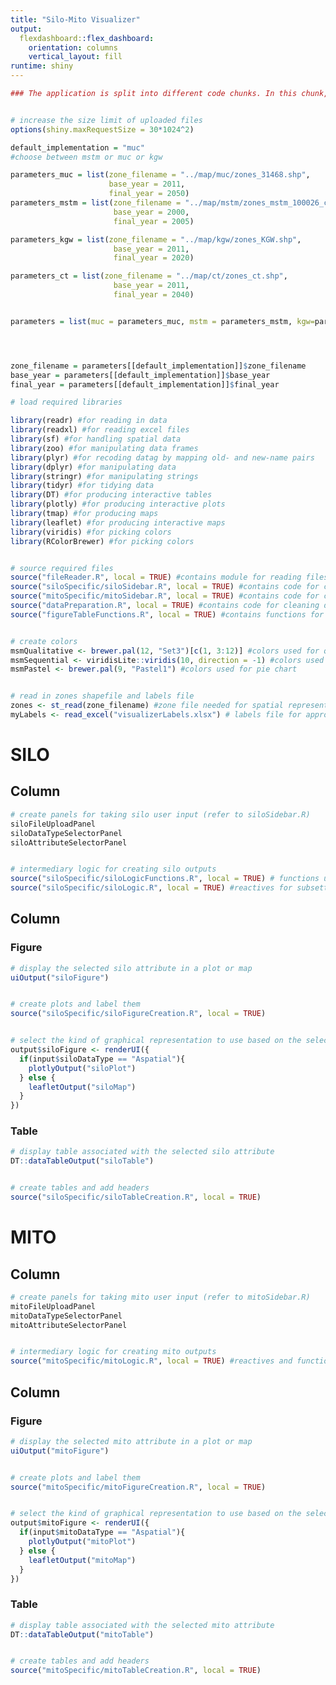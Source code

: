 ```yaml
---
title: "Silo-Mito Visualizer"
output: 
  flexdashboard::flex_dashboard:
    orientation: columns
    vertical_layout: fill
runtime: shiny
---
```


```r

### The application is split into different code chunks. In this chunk, general settings are defined while libraries and files required for the application are loaded. Variables are defined in the global.R file in the same folder. The subsequent chunks are split into two different sets, one for SILO and the other for MITO, each having 3 code chunks. The first chunk of each set creates a sidebar for user input and sources the file containing the server logic. The second chunk creates a map or a plot while the third creates a table related to the map or plot. The logics are defined in different R scripts and they are referred to accordingly.


# increase the size limit of uploaded files
options(shiny.maxRequestSize = 30*1024^2)

default_implementation = "muc"
#choose between mstm or muc or kgw

parameters_muc = list(zone_filename = "../map/muc/zones_31468.shp",
                      base_year = 2011,
                      final_year = 2050)
parameters_mstm = list(zone_filename = "../map/mstm/zones_mstm_100026_clean.shp",
                       base_year = 2000,
                       final_year = 2005)

parameters_kgw = list(zone_filename = "../map/kgw/zones_KGW.shp",
                       base_year = 2011,
                       final_year = 2020)

parameters_ct = list(zone_filename = "../map/ct/zones_ct.shp",
                       base_year = 2011,
                       final_year = 2040)


parameters = list(muc = parameters_muc, mstm = parameters_mstm, kgw=parameters_kgw, ct = parameters_ct)




zone_filename = parameters[[default_implementation]]$zone_filename 
base_year = parameters[[default_implementation]]$base_year
final_year = parameters[[default_implementation]]$final_year

# load required libraries

library(readr) #for reading in data
library(readxl) #for reading excel files
library(sf) #for handling spatial data
library(zoo) #for manipulating data frames
library(plyr) #for recoding datag by mapping old- and new-name pairs
library(dplyr) #for manipulating data
library(stringr) #for manipulating strings
library(tidyr) #for tidying data
library(DT) #for producing interactive tables
library(plotly) #for producing interactive plots
library(tmap) #for producing maps
library(leaflet) #for producing interactive maps
library(viridis) #for picking colors
library(RColorBrewer) #for picking colors


# source required files
source("fileReader.R", local = TRUE) #contains module for reading files
source("siloSpecific/siloSidebar.R", local = TRUE) #contains code for creating a sidebar for silo visualization
source("mitoSpecific/mitoSidebar.R", local = TRUE) #contains code for creating a sidebar for mito visualization
source("dataPreparation.R", local = TRUE) #contains code for cleaning data
source("figureTableFunctions.R", local = TRUE) #contains functions for creating plots, maps and tables


# create colors
msmQualitative <- brewer.pal(12, "Set3")[c(1, 3:12)] #colors used for qualitative attributes
msmSequential <- viridisLite::viridis(10, direction = -1) #colors used for sequential attributes
msmPastel <- brewer.pal(9, "Pastel1") #colors used for pie chart


# read in zones shapefile and labels file
zones <- st_read(zone_filename) #zone file needed for spatial representation
myLabels <- read_excel("visualizerLabels.xlsx") # labels file for appropriate labeling of plots

```

SILO
=======================================================================

Column {.sidebar data-width=400}
-----------------------------------------------------------------------


```r

# create panels for taking silo user input (refer to siloSidebar.R)
siloFileUploadPanel
siloDataTypeSelectorPanel
siloAttributeSelectorPanel


# intermediary logic for creating silo outputs
source("siloSpecific/siloLogicFunctions.R", local = TRUE) # functions used in the reactives
source("siloSpecific/siloLogic.R", local = TRUE) #reactives for subsetting selected sito attribute

```



Column {data-width=800 .tabset}
-----------------------------------------------------------------------

### Figure

```r

# display the selected silo attribute in a plot or map
uiOutput("siloFigure")


# create plots and label them
source("siloSpecific/siloFigureCreation.R", local = TRUE) 


# select the kind of graphical representation to use based on the selected silo attribute
output$siloFigure <- renderUI({
  if(input$siloDataType == "Aspatial"){
    plotlyOutput("siloPlot")
  } else {
    leafletOutput("siloMap")
  }
})

```


### Table

```r

# display table associated with the selected silo attribute
DT::dataTableOutput("siloTable")


# create tables and add headers
source("siloSpecific/siloTableCreation.R", local = TRUE) 

```


MITO
=======================================================================

Column {.sidebar data-width=400}
-----------------------------------------------------------------------


```r

# create panels for taking mito user input (refer to mitoSidebar.R)
mitoFileUploadPanel
mitoDataTypeSelectorPanel
mitoAttributeSelectorPanel


# intermediary logic for creating mito outputs
source("mitoSpecific/mitoLogic.R", local = TRUE) #reactives and functions for subsetting selected mito attribute

```


Column {data-width=800 .tabset}
-----------------------------------------------------------------------

### Figure

```r

# display the selected mito attribute in a plot or map
uiOutput("mitoFigure")


# create plots and label them
source("mitoSpecific/mitoFigureCreation.R", local = TRUE)


# select the kind of graphical representation to use based on the selected mito attribute
output$mitoFigure <- renderUI({
  if(input$mitoDataType == "Aspatial"){
    plotlyOutput("mitoPlot")
  } else {
    leafletOutput("mitoMap")
  }
})

```


### Table

```r

# display table associated with the selected mito attribute
DT::dataTableOutput("mitoTable")


# create tables and add headers
source("mitoSpecific/mitoTableCreation.R", local = TRUE) 

```


